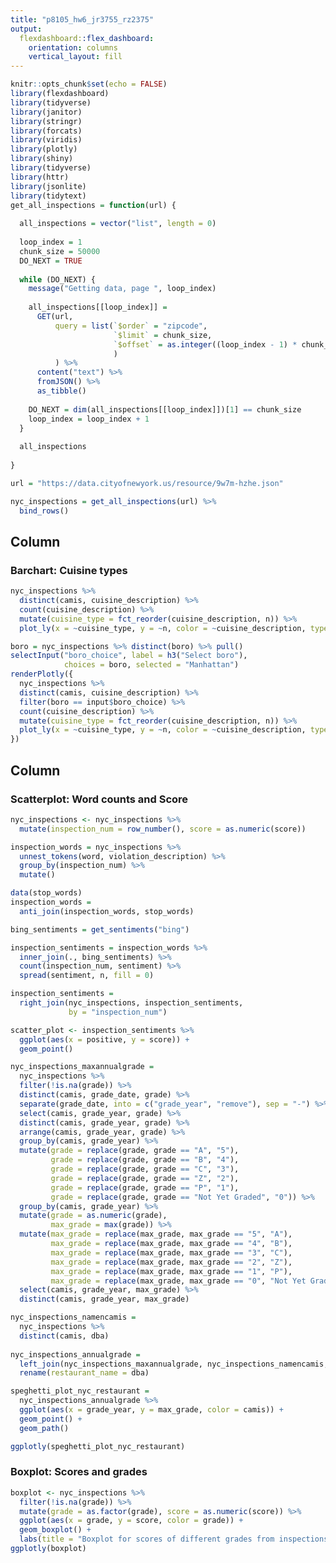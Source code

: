 ```yaml
---
title: "p8105_hw6_jr3755_rz2375"
output: 
  flexdashboard::flex_dashboard:
    orientation: columns
    vertical_layout: fill
---
```


```r
knitr::opts_chunk$set(echo = FALSE)
library(flexdashboard)
library(tidyverse)
library(janitor)
library(stringr)
library(forcats)
library(viridis)
library(plotly)
library(shiny)
library(tidyverse)
library(httr)
library(jsonlite)
library(tidytext)
get_all_inspections = function(url) {
  
  all_inspections = vector("list", length = 0)
  
  loop_index = 1
  chunk_size = 50000
  DO_NEXT = TRUE
  
  while (DO_NEXT) {
    message("Getting data, page ", loop_index)
    
    all_inspections[[loop_index]] = 
      GET(url,
          query = list(`$order` = "zipcode",
                       `$limit` = chunk_size,
                       `$offset` = as.integer((loop_index - 1) * chunk_size)
                       )
          ) %>%
      content("text") %>%
      fromJSON() %>%
      as_tibble()
    
    DO_NEXT = dim(all_inspections[[loop_index]])[1] == chunk_size
    loop_index = loop_index + 1
  }
  
  all_inspections
  
}

url = "https://data.cityofnewyork.us/resource/9w7m-hzhe.json"

nyc_inspections = get_all_inspections(url) %>%
  bind_rows() 
```

Column {data-width=600}
-----------------------------------------------------------------------

### Barchart: Cuisine types

```r
nyc_inspections %>%
  distinct(camis, cuisine_description) %>%
  count(cuisine_description) %>% 
  mutate(cuisine_type = fct_reorder(cuisine_description, n)) %>% 
  plot_ly(x = ~cuisine_type, y = ~n, color = ~cuisine_description, type = "bar")  

boro = nyc_inspections %>% distinct(boro) %>% pull()
selectInput("boro_choice", label = h3("Select boro"),
            choices = boro, selected = "Manhattan")
renderPlotly({
  nyc_inspections %>%
  distinct(camis, cuisine_description) %>%
  filter(boro == input$boro_choice) %>%
  count(cuisine_description) %>% 
  mutate(cuisine_type = fct_reorder(cuisine_description, n)) %>% 
  plot_ly(x = ~cuisine_type, y = ~n, color = ~cuisine_description, type = "bar")
})
```

Column {data-width=400}
-----------------------------------------------------------------------

### Scatterplot: Word counts and Score

```r
nyc_inspections <- nyc_inspections %>% 
  mutate(inspection_num = row_number(), score = as.numeric(score))

inspection_words = nyc_inspections %>% 
  unnest_tokens(word, violation_description) %>% 
  group_by(inspection_num) %>% 
  mutate()

data(stop_words)
inspection_words = 
  anti_join(inspection_words, stop_words)

bing_sentiments = get_sentiments("bing")

inspection_sentiments = inspection_words %>% 
  inner_join(., bing_sentiments) %>% 
  count(inspection_num, sentiment) %>% 
  spread(sentiment, n, fill = 0)

inspection_sentiments = 
  right_join(nyc_inspections, inspection_sentiments, 
             by = "inspection_num")

scatter_plot <- inspection_sentiments %>% 
  ggplot(aes(x = positive, y = score)) +
  geom_point()
```

```r
nyc_inspections_maxannualgrade = 
  nyc_inspections %>%
  filter(!is.na(grade)) %>%
  distinct(camis, grade_date, grade) %>%
  separate(grade_date, into = c("grade_year", "remove"), sep = "-") %>%
  select(camis, grade_year, grade) %>%
  distinct(camis, grade_year, grade) %>%
  arrange(camis, grade_year, grade) %>%
  group_by(camis, grade_year) %>%
  mutate(grade = replace(grade, grade == "A", "5"),
         grade = replace(grade, grade == "B", "4"),
         grade = replace(grade, grade == "C", "3"),
         grade = replace(grade, grade == "Z", "2"),
         grade = replace(grade, grade == "P", "1"),
         grade = replace(grade, grade == "Not Yet Graded", "0")) %>%
  group_by(camis, grade_year) %>%
  mutate(grade = as.numeric(grade),
         max_grade = max(grade)) %>%
  mutate(max_grade = replace(max_grade, max_grade == "5", "A"),
         max_grade = replace(max_grade, max_grade == "4", "B"),
         max_grade = replace(max_grade, max_grade == "3", "C"),
         max_grade = replace(max_grade, max_grade == "2", "Z"),
         max_grade = replace(max_grade, max_grade == "1", "P"),
         max_grade = replace(max_grade, max_grade == "0", "Not Yet Graded")) %>%
  select(camis, grade_year, max_grade) %>%
  distinct(camis, grade_year, max_grade)

nyc_inspections_namencamis = 
  nyc_inspections %>%
  distinct(camis, dba)
  
nyc_inspections_annualgrade = 
  left_join(nyc_inspections_maxannualgrade, nyc_inspections_namencamis, key = "camis") %>%
  rename(restaurant_name = dba)

speghetti_plot_nyc_restaurant =
  nyc_inspections_annualgrade %>%
  ggplot(aes(x = grade_year, y = max_grade, color = camis)) +
  geom_point() +
  geom_path()

ggplotly(speghetti_plot_nyc_restaurant)
```

### Boxplot: Scores and grades

```r
boxplot <- nyc_inspections %>% 
  filter(!is.na(grade)) %>% 
  mutate(grade = as.factor(grade), score = as.numeric(score)) %>% 
  ggplot(aes(x = grade, y = score, color = grade)) + 
  geom_boxplot() +
  labs(title = "Boxplot for scores of different grades from inspections")
ggplotly(boxplot)
```
